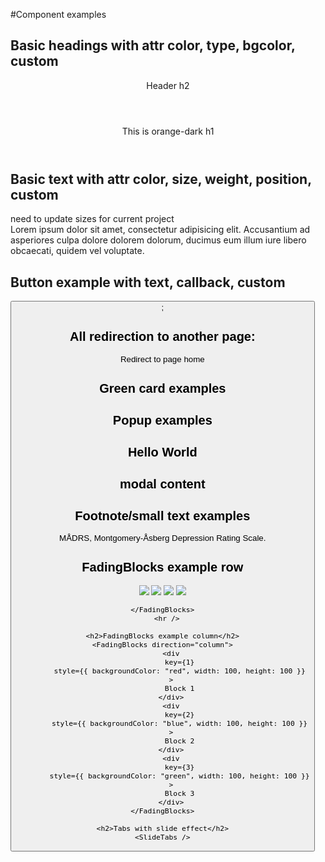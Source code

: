 

#Component examples

<ScrollToTop>


<h2>Basic headings with attr color, type, bgcolor, custom</h2>
<Header type='h2'>Header h2</Header>
<Header type='h1' color='green'>
    This is orange-dark h1
</Header>

<h2>Basic text with attr color, size, weight, position, custom</h2>
<div>need to update sizes for current project</div>

<Paragraph color='gray-darker' custom='description' size='large'>
    Lorem ipsum dolor sit amet, consectetur adipisicing elit.
    Accusantium ad asperiores culpa dolore dolorem dolorum, ducimus eum illum iure libero obcaecati, quidem vel voluptate.
</Paragraph>

<h2>Button example with text, callback, custom</h2>
<Button text='Check In Now' />;

<h2>All redirection to another page:</h2>
<Link custom='button submit' to='R.0.0_Home'>
    Redirect to page home
</Link>


<h2>Green card examples</h2>
<Card
    title='Clinical studies overview'
    link='/R.0.0_Home'
/>

<h2>Popup examples</h2>
<Modal link='>>Text or img - click to open popup<<'>
    <h2>Hello World</h2>
    <h2>modal content</h2>
</Modal>


<h2>Footnote/small text examples</h2>
<FootNote custom={'footnote--full-study'}>
    MÅDRS, Montgomery-Åsberg Depression Rating Scale.
</FootNote>

<h2>FadingBlocks example row</h2>
    <FadingBlocks>
        <img src={Block1} width={150}/>
        <img src={Block2} width={150}/>
        <img src={Block3} width={150}/>
        <img src={Block4} width={150}/>

    </FadingBlocks>
      <hr />

    <h2>FadingBlocks example column</h2>
    <FadingBlocks direction="column">
        <div
            key={1}
            style={{ backgroundColor: "red", width: 100, height: 100 }}
        >
            Block 1
        </div>
        <div
            key={2}
            style={{ backgroundColor: "blue", width: 100, height: 100 }}
        >
            Block 2
        </div>
        <div
            key={3}
            style={{ backgroundColor: "green", width: 100, height: 100 }}
        >
            Block 3
        </div>
    </FadingBlocks>

    <h2>Tabs with slide effect</h2>
    <SlideTabs />


</ScrollToTop>

